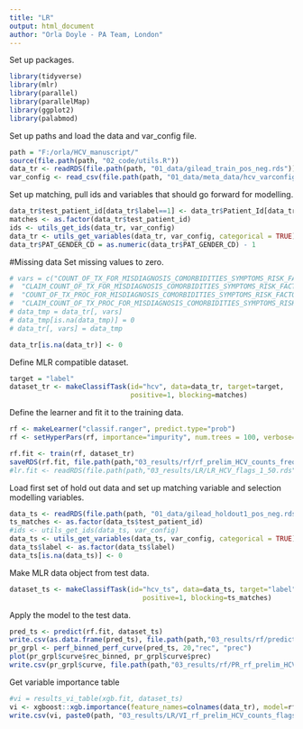 ```yaml
---
title: "LR"
output: html_document
author: "Orla Doyle - PA Team, London"
---
```

Set up packages. 
```r
library(tidyverse)
library(mlr)
library(parallel)
library(parallelMap)
library(ggplot2)
library(palabmod)
```

Set up paths and load the data and var_config file. 
```r
path = "F:/orla/HCV_manuscript/"
source(file.path(path, "02_code/utils.R"))
data_tr <- readRDS(file.path(path, "01_data/gilead_train_pos_neg.rds"))
var_config <- read_csv(file.path(path, "01_data/meta_data/hcv_varconfig_counts_freq.csv"))
```

Set up matching, pull ids and variables that should go forward for modelling. 
```r
data_tr$test_patient_id[data_tr$label==1] <- data_tr$Patient_Id[data_tr$label==1]
matches <- as.factor(data_tr$test_patient_id)
ids <- utils_get_ids(data_tr, var_config)
data_tr <- utils_get_variables(data_tr, var_config, categorical = TRUE)
data_tr$PAT_GENDER_CD = as.numeric(data_tr$PAT_GENDER_CD) - 1 
```

#Missing data
Set missing values to zero. 
```r
# vars = c("COUNT_OF_TX_FOR_MISDIAGNOSIS_COMORBIDITIES_SYMPTOMS_RISK_FACTORS",
#  "CLAIM_COUNT_OF_TX_FOR_MISDIAGNOSIS_COMORBIDITIES_SYMPTOMS_RISK_FACTORS",
#  "COUNT_OF_TX_PROC_FOR_MISDIAGNOSIS_COMORBIDITIES_SYMPTOMS_RISK_FACTORS",
#  "CLAIM_COUNT_OF_TX_PROC_FOR_MISDIAGNOSIS_COMORBIDITIES_SYMPTOMS_RISK_FACTORS")
# data_tmp = data_tr[, vars]
# data_tmp[is.na(data_tmp)] = 0
# data_tr[, vars] = data_tmp

data_tr[is.na(data_tr)] <- 0

```

Define MLR compatible dataset. 
```r
target = "label"
dataset_tr <- makeClassifTask(id="hcv", data=data_tr, target=target, 
                              positive=1, blocking=matches)

```

Define the learner and fit it to the training data. 
```r
rf <- makeLearner("classif.ranger", predict.type="prob")
rf <- setHyperPars(rf, importance="impurity", num.trees = 100, verbose=TRUE)

rf.fit <- train(rf, dataset_tr)
saveRDS(rf.fit, file.path(path,"03_results/rf/rf_prelim_HCV_counts_freq_1_50.rds"))
#lr.fit <- readRDS(file.path(path,"03_results/LR/LR_HCV_flags_1_50.rds"))
```
Load first set of hold out data and set up matching variable and selection modelling variables. 
```r
data_ts <- readRDS(file.path(path, "01_data/gilead_holdout1_pos_neg.rds"))
ts_matches <- as.factor(data_ts$test_patient_id)
#ids <- utils_get_ids(data_ts, var_config)
data_ts <- utils_get_variables(data_ts, var_config, categorical = TRUE)
data_ts$label <- as.factor(data_ts$label)
data_ts[is.na(data_ts)] <- 0
```
Make MLR data object from test data. 
```r
dataset_ts <- makeClassifTask(id="hcv_ts", data=data_ts, target="label",
                                 positive=1, blocking=ts_matches)
```
Apply the model to the test data. 
```r
pred_ts <- predict(rf.fit, dataset_ts)
write.csv(as.data.frame(pred_ts), file.path(path,"03_results/rf/predictions_rf_prelim_HCV_counts_freq_1_50.csv"))
pr_grpl <- perf_binned_perf_curve(pred_ts, 20,"rec", "prec")
plot(pr_grpl$curve$rec_binned, pr_grpl$curve$prec)
write.csv(pr_grpl$curve, file.path(path,"03_results/rf/PR_rf_prelim_HCV_counts_freq_1_50.rds"))
```
Get variable importance table
```r
#vi = results_vi_table(xgb.fit, dataset_ts)
vi <- xgboost::xgb.importance(feature_names=colnames(data_tr), model=rf.fit$learner.model)
write.csv(vi, paste0(path, "03_results/LR/VI_rf_prelim_HCV_counts_flags_freq_1_50.csv"))
```